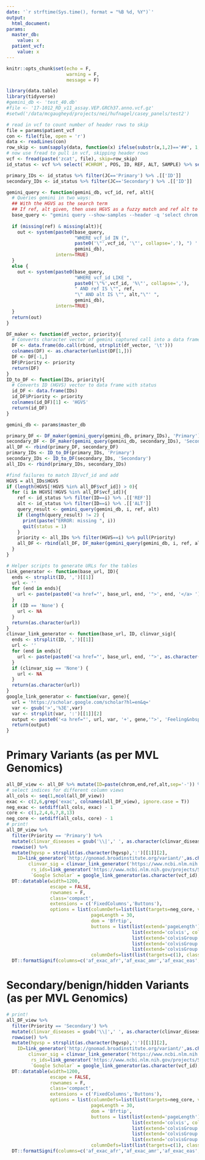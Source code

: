 ```yaml
---
date: '`r strftime(Sys.time(), format = "%B %d, %Y")`'
output: 
  html_document:
params:
  master_db:
    value: x
  patient_vcf:
    value: x
---
```

```r
knitr::opts_chunk$set(echo = F,
                      warning = F,
                      message = F)
```

```r
library(data.table)
library(tidyverse)
#gemini_db <- 'test_40.db'
#file <- '17-1012_RD_v11_assay.VEP.GRCh37.anno.vcf.gz'
#setwd('/data/mcgaugheyd/projects/nei/hufnagel/casey_panels/test2')

# read in vcf to count number of header rows to skip
file = params$patient_vcf
con <- file(file, open = 'r')
data <- readLines(con)
row_skip <- sum(sapply(data, function(x) ifelse(substr(x,1,2)=='##', 1,0)))
# now use fread to pull in vcf, skipping header rows
vcf <- fread(paste('zcat', file), skip=row_skip)
id_status <- vcf %>% select(`#CHROM`, POS, ID, REF, ALT, SAMPLE) %>% separate(SAMPLE, c('GT', 'CT', 'JC'), ':')

primary_IDs <- id_status %>% filter(JC=='Primary') %>% .[['ID']]
secondary_IDs <- id_status %>% filter(JC=='Secondary') %>% .[['ID']]

gemini_query <- function(gemini_db, vcf_id, ref, alt){
  # Queries gemini in two ways:
  ## With the HGVS as the search term
  ## If ref, alt given, then uses HGVS as a fuzzy match and ref alt to confirm
  base_query <- "gemini query --show-samples --header -q 'select chrom, start, end, ref, alt, vcf_id, hgvsc, hgvsp, type, gene, impact, rs_ids, pfam_domain, clinvar_diseases, clinvar_ID, clinvar_pathogenic, clinvar_sig, hgmd_overlap, af_exac_afr, af_exac_all af_exac_amr, af_exac_eas, af_exac_nfe af_exac_oth, af_exac_sas, an_exac_all, exac_num_het, exac_num_hom_alt, mis_z, pli, gerp_elements, polyphen_pred, polyphen_score, sift_pred, sift_score, cadd_phred FROM variants "
  
  if (missing(ref) & missing(alt)){
    out <- system(paste0(base_query,
                         "WHERE vcf_id IN (", 
                         paste0('\"',vcf_id, '\"', collapse=','), ") ' ", 
                         gemini_db), 
                  intern=TRUE) 
  }
  else {
    out <- system(paste0(base_query,
                         "WHERE vcf_id LIKE ", 
                         paste0('\"%',vcf_id, '%\"', collapse=','), 
                         " AND ref IS \"", ref, 
                         "\" AND alt IS \"", alt,"\"' ", 
                         gemini_db), 
                  intern=TRUE) 
  }
  return(out)
}

DF_maker <- function(df_vector, priority){
  # Converts character vector of gemini captured call into a data frame
  DF <- data.frame(do.call(rbind, strsplit(df_vector, '\t')))
  colnames(DF) <- as.character(unlist(DF[1,]))
  DF <- DF[-1,] 
  DF$Priority <- priority
  return(DF)
}
ID_to_DF <- function(IDs, priority){
  # Converts ID (HGVS) vector to data frame with status 
  id_DF <- data.frame(IDs)
  id_DF$Priority <- priority
  colnames(id_DF)[1] <- 'HGVS'
  return(id_DF)
}
```

```r
gemini_db <- params$master_db

primary_DF <- DF_maker(gemini_query(gemini_db, primary_IDs), 'Primary')
secondary_DF <- DF_maker(gemini_query(gemini_db, secondary_IDs), 'Secondary')
all_DF <- rbind(primary_DF, secondary_DF)
primary_IDs <- ID_to_DF(primary_IDs, 'Primary')
secondary_IDs <- ID_to_DF(secondary_IDs, 'Secondary')
all_IDs <- rbind(primary_IDs, secondary_IDs)

#find failures to match ID/vcf_id and add
HGVS = all_IDs$HGVS
if (length(HGVS[!HGVS %in% all_DF$vcf_id]) > 0){
  for (i in HGVS[!HGVS %in% all_DF$vcf_id]){
    ref <- id_status %>% filter(ID==i) %>% .[['REF']]
    alt <- id_status %>% filter(ID==i) %>% .[['ALT']]
    query_result <- gemini_query(gemini_db, i, ref, alt)
    if (length(query_result) != 2) {
      print(paste("ERROR: missing ", i)) 
      quit(status = 1)
    }
    priority <- all_IDs %>% filter(HGVS==i) %>% pull(Priority)
    all_DF <- rbind(all_DF, DF_maker(gemini_query(gemini_db, i, ref, alt), priority) )
  }
}
```

```r
# Helper scripts to generate URLs for the tables
link_generator <- function(base_url, ID){
  ends <- strsplit(ID, ',')[[1]]
  url <- ''
  for (end in ends){
    url <- paste(paste0('<a href="', base_url, end, '">', end, '</a> '), url)
  }
  if (ID == 'None') {
    url <- NA
  }
  return(as.character(url))
}
clinvar_link_generator <- function(base_url, ID, clinvar_sig){
  ends <- strsplit(ID, ',')[[1]]
  url <- ''
  for (end in ends){
    url <- paste(paste0('<a href="', base_url, end, '">', as.character(clinvar_sig), '</a> '), url)
  }
  if (clinvar_sig == 'None') {
    url <- NA
  }
  return(as.character(url))
}
google_link_generator <- function(var, gene){
  url = 'https://scholar.google.com/scholar?hl=en&q='
  var <- gsub('>','%3E',var)
  var <- strsplit(var, ':')[[1]][2]
  output <- paste0('<a href="', url, var, '+', gene,'">', 'Feeling&nbspLucky?', '</a>')
  return(output)
}
```

# Primary Variants (as per MVL Genomics)
```r
all_DF_view <- all_DF %>% mutate(ID=paste(chrom,end,ref,alt,sep='-')) %>% select(ID, vcf_id:Priority)
# select indices for different column views
all_cols <- seq(1,ncol(all_DF_view))
exac <- c(2,6,grep('exac', colnames(all_DF_view), ignore.case = T))
neg_exac <- setdiff(all_cols, exac) - 1
core <- c(1,2,4,6,7,8,13)
neg_core <- setdiff(all_cols, core) - 1
# print!
all_DF_view %>% 
  filter(Priority == 'Primary') %>% 
  mutate(clinvar_diseases = gsub('\\|',' ', as.character(clinvar_diseases))) %>% 
  rowwise() %>% 
  mutate(hgvsp = strsplit(as.character(hgvsp),':')[[1]][2],
    ID=link_generator('http://gnomad.broadinstitute.org/variant/',as.character(ID)),
        clinvar_sig = clinvar_link_generator('https://www.ncbi.nlm.nih.gov/clinvar?term=',as.character(rs_ids), as.character(clinvar_sig)),
         rs_ids=link_generator('https://www.ncbi.nlm.nih.gov/projects/SNP/snp_ref.cgi?rs=',as.character(rs_ids)),
         `Google Scholar` = google_link_generator(as.character(vcf_id), as.character((gene)))) %>% 
  DT::datatable(width=1200, 
                escape = FALSE,
                rownames = F, 
                class='compact', 
                extensions = c('FixedColumns','Buttons'), 
                options = list(columnDefs=list(list(targets=neg_core, visible = FALSE)),
                               pageLength = 30,
                               dom = 'Bfrtip',
                               buttons = list(list(extend='pageLength'),
                                              list(extend='colvis', collectionLayout='four-column'),
                                              list(extend='colvisGroup', text='Core Fields', hide=paste(neg_core, collapse = ','), show = paste(core, collapse = ',')),
                                              list(extend='colvisGroup', text='ExAC', hide=paste(neg_exac,collapse = ','), show = paste(exac, collapse = ',' )),
                                              list(extend='colvisGroup', text='Show All', show = ':hidden' )),
                               columnDefs=list(list(targets=c(1), class="dt-left")))) %>% 
  DT::formatSignif(columns=c('af_exac_afr','af_exac_amr','af_exac_eas','af_exac_oth','af_exac_sas','an_exac_all','mis_z','pli'),3)
```

# Secondary/benign/hidden Variants (as per MVL Genomics)
```r
# print!
all_DF_view %>% 
  filter(Priority == 'Secondary') %>% 
  mutate(clinvar_diseases = gsub('\\|',' ', as.character(clinvar_diseases))) %>% 
  rowwise() %>% 
  mutate(hgvsp = strsplit(as.character(hgvsp),':')[[1]][2],
    ID=link_generator('http://gnomad.broadinstitute.org/variant/',as.character(ID)),
        clinvar_sig = clinvar_link_generator('https://www.ncbi.nlm.nih.gov/clinvar?term=',as.character(rs_ids), as.character(clinvar_sig)),
         rs_ids=link_generator('https://www.ncbi.nlm.nih.gov/projects/SNP/snp_ref.cgi?rs=',as.character(rs_ids)),
         `Google Scholar` = google_link_generator(as.character(vcf_id), as.character((gene)))) %>% 
  DT::datatable(width=1200, 
                escape = FALSE,
                rownames = F, 
                class='compact', 
                extensions = c('FixedColumns','Buttons'), 
                options = list(columnDefs=list(list(targets=neg_core, visible = FALSE)),
                               pageLength = 30,
                               dom = 'Bfrtip',
                               buttons = list(list(extend='pageLength'),
                                              list(extend='colvis', collectionLayout='four-column'),
                                              list(extend='colvisGroup', text='Core Fields', hide=paste(neg_core, collapse = ','), show = paste(core, collapse = ',')),
                                              list(extend='colvisGroup', text='ExAC', hide=paste(neg_exac,collapse = ','), show = paste(exac, collapse = ',' )),
                                              list(extend='colvisGroup', text='Show All', show = ':hidden' )),
                               columnDefs=list(list(targets=c(1), class="dt-left")))) %>% 
  DT::formatSignif(columns=c('af_exac_afr','af_exac_amr','af_exac_eas','af_exac_oth','af_exac_sas','an_exac_all','mis_z','pli'),3)
```
